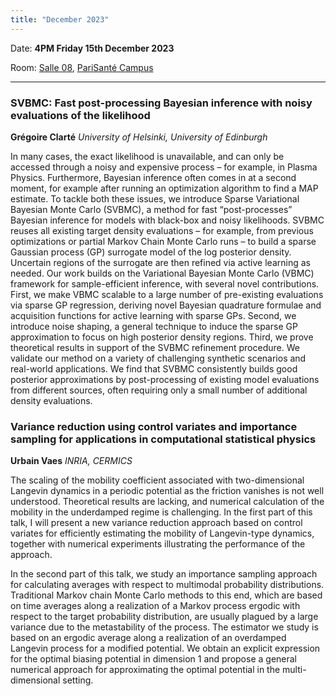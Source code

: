 ```yaml
---
title: "December 2023"
---
```


Date: **4PM Friday 15th December 2023**

Room: [Salle 08](../psc_rooms.qmd), [PariSanté Campus](https://maps.app.goo.gl/cpFoxoZgbT6HCV6x9)

------------------------------------------------------------------------

### SVBMC: Fast post-processing Bayesian inference with noisy evaluations of the likelihood

**Grégoire Clarté** *University of Helsinki, University of Edinburgh*

In many cases, the exact likelihood is unavailable, and can only be accessed through a noisy and expensive process -- for example, in Plasma Physics. Furthermore, Bayesian inference often comes in at a second moment, for example after running an optimization algorithm to find a MAP estimate. To tackle both these issues, we introduce Sparse Variational Bayesian Monte Carlo (SVBMC), a method for fast "post-processes" Bayesian inference for models with black-box and noisy likelihoods. SVBMC reuses all existing target density evaluations -- for example, from previous optimizations or partial Markov Chain Monte Carlo runs -- to build a sparse Gaussian process (GP) surrogate model of the log posterior density. Uncertain regions of the surrogate are then refined via active learning as needed. Our work builds on the Variational Bayesian Monte Carlo (VBMC) framework for sample-efficient inference, with several novel contributions. First, we make VBMC scalable to a large number of pre-existing evaluations via sparse GP regression, deriving novel Bayesian quadrature formulae and acquisition functions for active learning with sparse GPs. Second, we introduce noise shaping, a general technique to induce the sparse GP approximation to focus on high posterior density regions. Third, we prove theoretical results in support of the SVBMC refinement procedure. We validate our method on a variety of challenging synthetic scenarios and real-world applications. We find that SVBMC consistently builds good posterior approximations by post-processing of existing model evaluations from different sources, often requiring only a small number of additional density evaluations.

### Variance reduction using control variates and importance sampling for applications in computational statistical physics

**Urbain Vaes** *INRIA, CERMICS*

The scaling of the mobility coefficient associated with two-dimensional Langevin dynamics in a periodic potential as the friction vanishes is not well understood. Theoretical results are lacking, and numerical calculation of the mobility in the underdamped regime is challenging. In the first part of this talk, I will present a new variance reduction approach based on control variates for efficiently estimating the mobility of Langevin-type dynamics, together with numerical experiments illustrating the performance of the approach.

In the second part of this talk, we study an importance sampling approach for calculating averages with respect to multimodal probability distributions. Traditional Markov chain Monte Carlo methods to this end, which are based on time averages along a realization of a Markov process ergodic with respect to the target probability distribution, are usually plagued by a large variance due to the metastability of the process. The estimator we study is based on an ergodic average along a realization of an overdamped Langevin process for a modified potential. We obtain an explicit expression for the optimal biasing potential in dimension 1 and propose a general numerical approach for approximating the optimal potential in the multi-dimensional setting.


